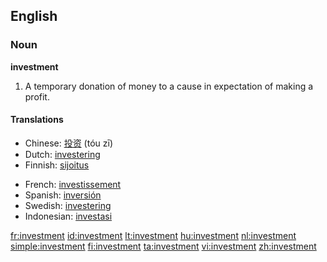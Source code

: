 ==English==

===Noun===
'''investment'''
#A temporary donation of money to a cause in expectation of making a profit.

====Translations====
{{top}}
*Chinese: [[投资]] (tóu zī)
*Dutch: [[investering]]
*Finnish: [[sijoitus]]
{{mid}}
*French: [[investissement]]
*Spanish: [[inversión]] {{f}}
*Swedish: [[investering]]
*Indonesian: [[investasi]]
{{bottom}}

[[fr:investment]]
[[id:investment]]
[[lt:investment]]
[[hu:investment]]
[[nl:investment]]
[[simple:investment]]
[[fi:investment]]
[[ta:investment]]
[[vi:investment]]
[[zh:investment]]